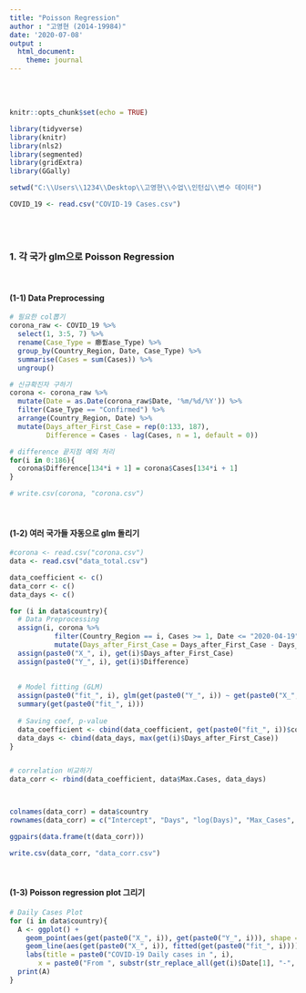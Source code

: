 ```yaml
---
title: "Poisson Regression"
author : "고영현 (2014-19984)"
date: '2020-07-08'
output :
  html_document:
    theme: journal
---
```


<br>
<br>


```r
knitr::opts_chunk$set(echo = TRUE)

library(tidyverse)
library(knitr)
library(nls2)
library(segmented)
library(gridExtra)
library(GGally)

setwd("C:\\Users\\1234\\Desktop\\고영현\\수업\\인턴십\\변수 데이터")

COVID_19 <- read.csv("COVID-19 Cases.csv")

```


<br>
<br>

### 1. 각 국가 glm으로 Poisson Regression

<br>

#### (1-1) Data Preprocessing

```r

# 필요한 col뽑기
corona_raw <- COVID_19 %>% 
  select(1, 3:5, 7) %>%
  rename(Case_Type = 癤풠ase_Type) %>%
  group_by(Country_Region, Date, Case_Type) %>%
  summarise(Cases = sum(Cases)) %>%
  ungroup()

# 신규확진자 구하기
corona <- corona_raw %>%
  mutate(Date = as.Date(corona_raw$Date, '%m/%d/%Y')) %>%
  filter(Case_Type == "Confirmed") %>%
  arrange(Country_Region, Date) %>%
  mutate(Days_after_First_Case = rep(0:133, 187),
         Difference = Cases - lag(Cases, n = 1, default = 0))

# difference 끝지점 예외 처리
for(i in 0:186){
  corona$Difference[134*i + 1] = corona$Cases[134*i + 1]
}

# write.csv(corona, "corona.csv")

```


<br>

#### (1-2) 여러 국가들 자동으로 glm 돌리기

```r
#corona <- read.csv("corona.csv")
data <- read.csv("data_total.csv")

data_coefficient <- c()
data_corr <- c()
data_days <- c()

for (i in data$country){
  # Data Preprocessing
  assign(i, corona %>%
           filter(Country_Region == i, Cases >= 1, Date <= "2020-04-19") %>%
           mutate(Days_after_First_Case = Days_after_First_Case - Days_after_First_Case[1] + 1))
  assign(paste0("X_", i), get(i)$Days_after_First_Case)
  assign(paste0("Y_", i), get(i)$Difference)
  
  
  # Model fitting (GLM)
  assign(paste0("fit_", i), glm(get(paste0("Y_", i)) ~ get(paste0("X_", i)) + log(get(paste0("X_", i))), family = poisson))
  summary(get(paste0("fit_", i)))
  
  # Saving coef, p-value
  data_coefficient <- cbind(data_coefficient, get(paste0("fit_", i))$coefficient)
  data_days <- cbind(data_days, max(get(i)$Days_after_First_Case))
}


# correlation 비교하기
data_corr <- rbind(data_coefficient, data$Max.Cases, data_days)



colnames(data_corr) = data$country
rownames(data_corr) = c("Intercept", "Days", "log(Days)", "Max_Cases", "Days_after_First_Case")

ggpairs(data.frame(t(data_corr)))

write.csv(data_corr, "data_corr.csv")

```

<br>

#### (1-3) Poisson regression plot 그리기

```r
# Daily Cases Plot
for (i in data$country){
  A <- ggplot() +
    geom_point(aes(get(paste0("X_", i)), get(paste0("Y_", i))), shape = 1) +
    geom_line(aes(get(paste0("X_", i)), fitted(get(paste0("fit_", i)))), col = 2) +
    labs(title = paste0("COVID-19 Daily cases in ", i),
       x = paste0("From ", substr(str_replace_all(get(i)$Date[1], "-", "/"), 6,10), " To 04/19 in 2020"), y = "Daily Cases")
  print(A)
}

```



<br>

